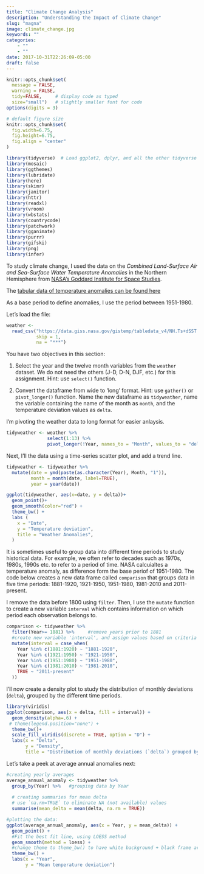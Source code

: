 ```yaml
---
title: "Climate Change Analysis"
description: "Understanding the Impact of Climate Change"
slug: "magna"
image: climate_change.jpg
keywords: ""
categories: 
    - ""
    - ""
date: 2017-10-31T22:26:09-05:00
draft: false
---
```

```r
knitr::opts_chunk$set(
  message = FALSE, 
  warning = FALSE, 
  tidy=FALSE,     # display code as typed
  size="small")   # slightly smaller font for code
options(digits = 3)

# default figure size
knitr::opts_chunk$set(
  fig.width=6.75, 
  fig.height=6.75,
  fig.align = "center"
)
```

```r
library(tidyverse)  # Load ggplot2, dplyr, and all the other tidyverse packages
library(mosaic)
library(ggthemes)
library(lubridate)
library(here)
library(skimr)
library(janitor)
library(httr)
library(readxl)
library(vroom)
library(wbstats)
library(countrycode)
library(patchwork)
library(gganimate)
library(purrr)
library(gifski)
library(png)
library(infer)
```

To study climate change, I used the data on the *Combined
Land-Surface Air and Sea-Surface Water Temperature Anomalies* in the
Northern Hemisphere from [NASA's Goddard Institute for Space
Studies](https://data.giss.nasa.gov/gistemp). 

The [tabular data of
temperature anomalies can be found
here](https://data.giss.nasa.gov/gistemp/tabledata_v4/NH.Ts+dSST.txt)

As a base period to define anomalies, I use the period between 1951-1980.

Let's load the file:

```r

weather <- 
  read_csv("https://data.giss.nasa.gov/gistemp/tabledata_v4/NH.Ts+dSST.csv", 
           skip = 1, 
           na = "***")

```
You have two objectives in this section:

1.  Select the year and the twelve month variables from the `weather`
    dataset. We do not need the others (J-D, D-N, DJF, etc.) for this
    assignment. Hint: use `select()` function.

2.  Convert the dataframe from wide to 'long' format. Hint: use
    `gather()` or `pivot_longer()` function. Name the new dataframe as
    `tidyweather`, name the variable containing the name of the month as
    `month`, and the temperature deviation values as `delta`.
    
I'm pivoting the weather data to long format for easier anlaysis. 

```r
tidyweather <- weather %>% 
               select(1:13) %>% 
               pivot_longer(!Year, names_to = "Month", values_to = "delta")
```

Next, I'll the data using a time-series scatter plot, and add a
trend line.

```r

tidyweather <- tidyweather %>%
  mutate(date = ymd(paste(as.character(Year), Month, "1")),
         month = month(date, label=TRUE),
         year = year(date))

ggplot(tidyweather, aes(x=date, y = delta))+
  geom_point()+
  geom_smooth(color="red") +
  theme_bw() +
  labs ( 
    x = "Date",
    y = "Temperature deviation",
    title = "Weather Anomalies",
  ) 

```

It is sometimes useful to group data into different time periods to
study historical data. For example, we often refer to decades such as
1970s, 1980s, 1990s etc. to refer to a period of time. NASA calcuialtes
a temperature anomaly, as difference form the base periof of 1951-1980.
The code below creates a new data frame called `comparison` that groups
data in five time periods: 1881-1920, 1921-1950, 1951-1980, 1981-2010
and 2011-present.

I remove the data before 1800 using `filter`. Then, I use the
`mutate` function to create a new variable `interval` which contains
information on which period each observation belongs to.

```r

comparison <- tidyweather %>% 
  filter(Year>= 1881) %>%     #remove years prior to 1881
  #create new variable 'interval', and assign values based on criteria below:
  mutate(interval = case_when(
    Year %in% c(1881:1920) ~ "1881-1920",
    Year %in% c(1921:1950) ~ "1921-1950",
    Year %in% c(1951:1980) ~ "1951-1980",
    Year %in% c(1981:2010) ~ "1981-2010",
    TRUE ~ "2011-present"
  ))

```

I'll now create a density plot to study the distribution of monthly deviations (`delta`), grouped by the different time periods. 

```r
library(viridis)
ggplot(comparison, aes(x = delta, fill = interval)) +
  geom_density(alpha=.6) +
 # theme(legend.position="none") +
  theme_bw()+
  scale_fill_viridis(discrete = TRUE, option = "D") +
  labs(x = "Delta",
       y = "Density",
       title = "Distribution of monthly deviations (`delta`) grouped by the different time periods")

```

Let's take a peek at average annual anomalies next:

```r

#creating yearly averages
average_annual_anomaly <- tidyweather %>% 
  group_by(Year) %>%   #grouping data by Year
  
  # creating summaries for mean delta 
  # use `na.rm=TRUE` to eliminate NA (not available) values 
  summarise(mean_delta = mean(delta, na.rm = TRUE))

#plotting the data:
ggplot(average_annual_anomaly, aes(x = Year, y = mean_delta)) +
  geom_point() +
  #Fit the best fit line, using LOESS method
  geom_smooth(method = loess) +
  #change theme to theme_bw() to have white background + black frame around plot
  theme_bw() +
  labs(x = "Year", 
       y = "Mean tenperature deviation")

```
